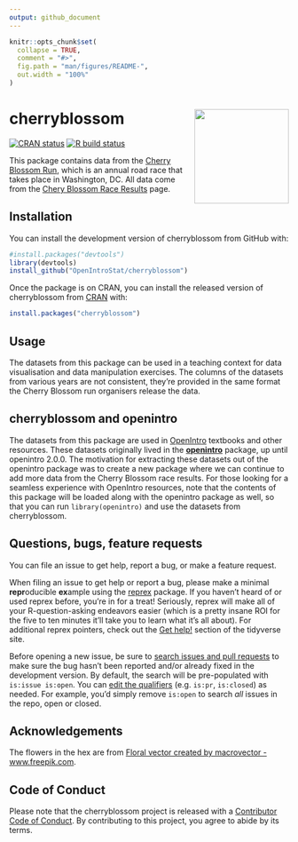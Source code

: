 ```yaml
---
output: github_document
---
```


<!-- README.md is generated from README.Rmd. Please edit that file -->

```r
knitr::opts_chunk$set(
  collapse = TRUE,
  comment = "#>",
  fig.path = "man/figures/README-",
  out.width = "100%"
)
```

# cherryblossom <a href="https://openintrostat.github.io/cherryblossom"><img src="man/figures/cherryblossom-hex.png" align="right" height="170" /></a>

<!-- badges: start -->
[![CRAN status](https://www.r-pkg.org/badges/version/cherryblossom)](https://CRAN.R-project.org/package=cherryblossom)
[![R build status](https://github.com/OpenIntroStat/cherryblossom/workflows/R-CMD-check/badge.svg)](https://github.com/OpenIntroStat/cherryblossom/actions)
<!-- badges: end -->


This package contains data from the [Cherry Blossom Run](http://www.cherryblossom.org/), which is an annual road race that takes place in Washington, DC.
All data come from the [Chery Blossom Race Results](http://www.cherryblossom.org/aboutus/results.php) page.

## Installation

You can install the development version of cherryblossom from GitHub with:

```r
#install.packages("devtools")
library(devtools)
install_github("OpenIntroStat/cherryblossom")
```

Once the package is on CRAN, you can install the released version of cherryblossom from [CRAN](https://CRAN.R-project.org) with:

``` r
install.packages("cherryblossom")
```

## Usage

The datasets from this package can be used in a teaching context for data visualisation and data manipulation exercises. The columns of the datasets from various years are not consistent, they're provided in the same format the Cherry Blossom run organisers release the data.

## cherryblossom and openintro

The datasets from this package are used in [OpenIntro]() textbooks and other  resources.
These datasets originally lived in the [**openintro**]() package, up until openintro 2.0.0.
The motivation for extracting these datasets out of the openintro package was to create a new package where we can continue to add more data from the Cherry Blossom race results.
For those looking for a seamless experience with OpenIntro resources, note that the contents of this package will be loaded along with the openintro package as well, so that you can run `library(openintro)` and use the datasets from cherryblossom.

## Questions, bugs, feature requests

You can file an issue to get help, report a bug, or make a feature request.

When filing an issue to get help or report a bug, please make a minimal **repr**oducible **ex**ample using the  [reprex](https://reprex.tidyverse.org/) package. 
If you haven't heard of or used reprex before, you're in for a treat! 
Seriously, reprex will make all of your R-question-asking endeavors easier (which is a pretty insane ROI for the five to ten minutes it'll take you to learn what it's all about). 
For additional reprex pointers, check out the [Get help!](https://www.tidyverse.org/help/) section of the tidyverse site.

Before opening a new issue, be sure to [search issues and pull requests](https://github.com//issues) to make sure the bug hasn't been reported and/or already fixed in the development version. 
By default, the search will be pre-populated with `is:issue is:open`. 
You can [edit the qualifiers](https://help.github.com/articles/searching-issues-and-pull-requests/)  (e.g. `is:pr`, `is:closed`) as needed. 
For example, you'd simply remove `is:open` to search _all_ issues in the repo, open or closed.

## Acknowledgements

The flowers in the hex are from [Floral vector created by macrovector - www.freepik.com](https://www.freepik.com/free-photos-vectors/floral).

## Code of Conduct
  
Please note that the cherryblossom project is released with a [Contributor Code of Conduct](https://contributor-covenant.org/version/2/0/CODE_OF_CONDUCT.html). 
By contributing to this project, you agree to abide by its terms.
